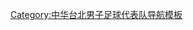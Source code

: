 {{National squad
  | name      = 2012年亞足聯挑戰盃中華台北參賽名單
  | bg        = navy
  | fg        = white
  | country   = 中華台北
  | comp      = 2012年亞足聯挑戰盃資格賽
  | comp link = 2012年亞足聯挑戰盃
  | p1        = 
  | p2        = [[陳善富]]
  | p3        = [[張永憲]]
  | p4        = [[林正益]]
  | p5        = [[蔡憲棠]]
  | p6        = [[陳俞霖]]
  | p7        = [[張涵]]
  | p8        = [[詹哲淵]]
  | p9        = [[羅志安]]
  | p10       = [[羅志恩]]
  | p11       = [[吳俊青]]
  | p12       = [[蔣明翰]]
  | p13       = [[陳浩瑋]]
  | p14       = [[劉計超]]
  | p15       = [[陳毅維]]
  | p16       = [[陳柏豪]]
  | p17       = [[陳柏良 (足球運動員)|陳柏良]]
  | p18       = [[林柏辰]]
  | p19       = [[楊朝勛]]
  | p20       = [[黃正宗]]
  | p21       = [[王志聖]]
  | p22       = [[吳百和]]
  | p23       = [[鍾光田]]
  | p24       = 
  | p25       = 
  | p30       = [[葉獻中]]
  | coach     = [[羅智聰]]
}}<noinclude>
[[Category:中华台北男子足球代表队导航模板]]
</noinclude>